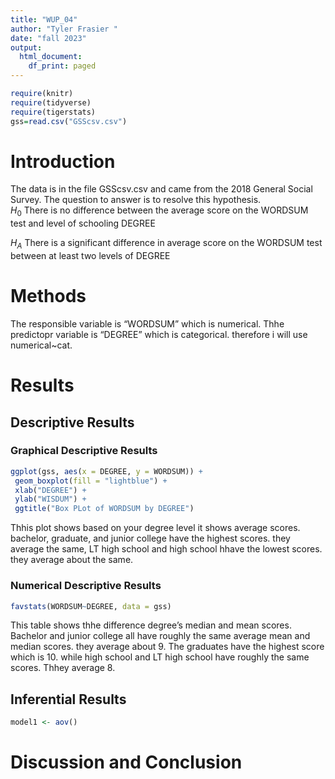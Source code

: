 ```yaml
---
title: "WUP_04"
author: "Tyler Frasier "
date: "fall 2023"
output:
  html_document:
    df_print: paged
---
```


```r
require(knitr)
require(tidyverse)
require(tigerstats)
gss=read.csv("GSScsv.csv")
```

# Introduction

<!--In this section you explain what you are trying to show.  Where did the data come from?  What is the research or other question you are trying to answer?!-->

The data is in the file GSScsv.csv and came from the 2018 General Social Survey.  The question to answer is to resolve this hypothesis.  
$H_0$ There is no difference between the average score on the WORDSUM test and level of schooling DEGREE  

$H_A$ There is a significant difference in average score on the WORDSUM test between at least two levels of DEGREE  

# Methods

<!--Mention that you intend to use chatGPT to the greatest extent possible. Give credit to chatGPT when you use it to create code in your report. Decide on your methods:  use "variable analysis" or other appropriate descriptors.  Make sure to choose at least one graphical method and at least one numerical method.!-->

The responsible variable is "WORDSUM" which is numerical. Thhe predictopr variable is "DEGREE" which is categorical. therefore i will use numerical~cat. 

# Results

<!--Divide this section into two sub-sections:  One for your descriptive  results and one for your inferential results.!-->

## Descriptive Results

### Graphical Descriptive Results

<!--Graphical results here.  Make sure to show your code.  Provide appropriate labels for axes, giving units if possible, and provide a good title for the graph, too.  Use the graphical results to describe the patterns if any that exist in the data as focused toward the research question!-->



```r
ggplot(gss, aes(x = DEGREE, y = WORDSUM)) +
 geom_boxplot(fill = "lightblue") +
 xlab("DEGREE") +
 ylab("WISDUM") +
 ggtitle("Box PLot of WORDSUM by DEGREE")

```

Thhis plot shows based on your degree level it shows average scores. bachelor, graduate, and junior college have the highest scores. they average the same, LT high school and high school hhave the lowest scores. they average about the same.

### Numerical Descriptive Results

```r
favstats(WORDSUM~DEGREE, data = gss)
```

This table shows thhe difference degree's median and mean scores. Bachelor and junior college all have roughly the same average mean and median scores. they average about 9. The graduates have the highest score which is 10. while high school and LT high school have roughly the same scores. Thhey average 8.

<!--Numerical results go here. Use the numerical results to describe the patterns if any that exist in the data as focused toward the research question!-->

## Inferential Results

```r
model1 <- aov()
```

<!--State hypothesis clearly.  Make sure your discussion of the inferential test covers all the aspects that the test output produces, such as test statistic, p-value etc.  Make a decision about the null hypothesis, explain the assumptions on which the selected test/procedure was based, and why the chosen procedure satisfys the assumptions and is appropriate to answer the research question!-->


# Discussion and Conclusion

<!--Discussion and conclusion here.  If you found a relationship be sure to consider whether the relationship occurs because one of the variavbles causes the other, or whether they perhasps are related for some other reason.  Watch the chapter 6 videos from the GeorgeTown videos collection.!-->

